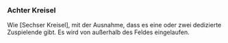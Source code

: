 ### Achter Kreisel

Wie [Sechser Kreisel], mit der Ausnahme, dass es eine oder zwei dedizierte Zuspielende gibt. Es wird von außerhalb des Feldes eingelaufen.